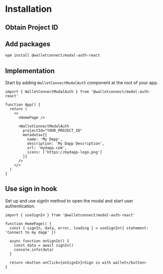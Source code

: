 
# Installation

<AboutAuthApi />

## Obtain Project ID

<ObtainProjectIdPartial />

## Add packages

```bash npm2yarn
npm install @walletconnect/modal-auth-react
```

## Implementation

Start by adding `WalletConnectModalAuth` component at the root of your app.

```tsx
import { WalletConnectModalAuth } from '@walletconnect/modal-auth-react'

function App() {
  return (
    <>
      <HomePage />

      <WalletConnectModalAuth
        projectId="YOUR_PROJECT_ID"
        metadata={{
          name: 'My Dapp',
          description: 'My Dapp Description',
          url: 'mydapp.com',
          icons: ['https://mydapp-logo.png']
        }}
      />
    </>
  )
}
```

## Use sign in hook

Set up and use signIn method to open the modal and start user authentication.

```tsx
import { useSignIn } from '@walletconnect/modal-auth-react'

function HomePage() {
  const { signIn, data, error, loading } = useSignIn({ statement: 'Connect to my dapp' })

  async function onSignIn() {
    const data = await signIn()
    console.info(data)
  }

  return <button onClick={onSignIn}>Sign in with wallet</button>
}
```
